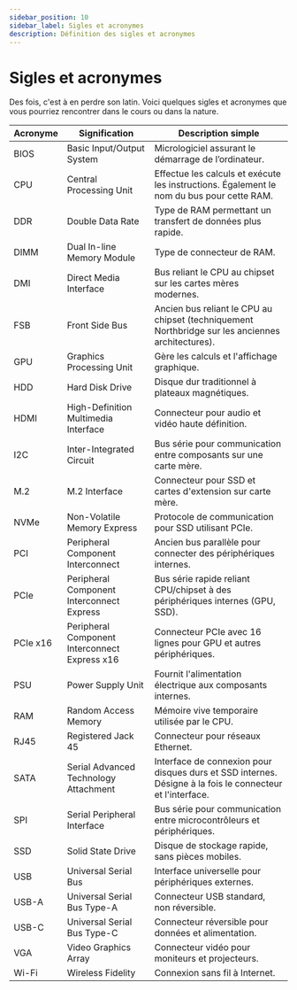 ```yaml
---
sidebar_position: 10
sidebar_label: Sigles et acronymes
description: Définition des sigles et acronymes
---
```


# Sigles et acronymes

Des fois, c'est à en perdre son latin. Voici quelques sigles et acronymes que vous
pourriez rencontrer dans le cours ou dans la nature.

| Acronyme | Signification | Description simple |
|----------|---------------|------------------|
| BIOS     | Basic Input/Output System | Micrologiciel assurant le démarrage de l’ordinateur. |
| CPU      | Central Processing Unit | Effectue les calculs et exécute les instructions. Également le nom du bus pour cette RAM. |
| DDR    | Double Data Rate | Type de RAM permettant un transfert de données plus rapide. |
| DIMM   | Dual In-line Memory Module | Type de connecteur de RAM. |
| DMI   | Direct Media Interface | Bus reliant le CPU au chipset sur les cartes mères modernes. |
| FSB     | Front Side Bus | Ancien bus reliant le CPU au chipset (techniquement Northbridge sur les anciennes architectures). |
| GPU      | Graphics Processing Unit | Gère les calculs et l'affichage graphique. |
| HDD      | Hard Disk Drive | Disque dur traditionnel à plateaux magnétiques. |
| HDMI     | High-Definition Multimedia Interface | Connecteur pour audio et vidéo haute définition. |
| I2C    | Inter-Integrated Circuit | Bus série pour communication entre composants sur une carte mère. |
| M.2      | M.2 Interface | Connecteur pour SSD et cartes d'extension sur carte mère. |
| NVMe    | Non-Volatile Memory Express | Protocole de communication pour SSD utilisant PCIe. |
| PCI     | Peripheral Component Interconnect | Ancien bus parallèle pour connecter des périphériques internes. |
| PCIe    | Peripheral Component Interconnect Express | Bus série rapide reliant CPU/chipset à des périphériques internes (GPU, SSD). |
| PCIe x16 | Peripheral Component Interconnect Express x16 | Connecteur PCIe avec 16 lignes pour GPU et autres périphériques. |
| PSU      | Power Supply Unit | Fournit l'alimentation électrique aux composants internes. |
| RAM      | Random Access Memory | Mémoire vive temporaire utilisée par le CPU. |
| RJ45     | Registered Jack 45 | Connecteur pour réseaux Ethernet. |
| SATA     | Serial Advanced Technology Attachment | Interface de connexion pour disques durs et SSD internes. Désigne à la fois le connecteur et l'interface. |
| SPI    | Serial Peripheral Interface | Bus série pour communication entre microcontrôleurs et périphériques. |
| SSD      | Solid State Drive | Disque de stockage rapide, sans pièces mobiles. |
| USB      | Universal Serial Bus | Interface universelle pour périphériques externes. |
| USB-A | Universal Serial Bus Type-A | Connecteur USB standard, non réversible. |
| USB-C | Universal Serial Bus Type-C | Connecteur réversible pour données et alimentation. |
| VGA      | Video Graphics Array | Connecteur vidéo pour moniteurs et projecteurs. |
| Wi-Fi    | Wireless Fidelity | Connexion sans fil à Internet. |
